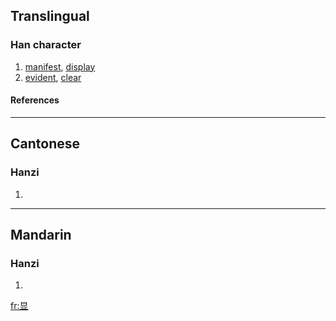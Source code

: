 {{see|顯}}

==Translingual==
===Han character===
{{Han char|rn=72|rad=日|as=05|sn=9|four=|canj=日廿金 (ATC)}}
# [[manifest]], [[display]]
# [[evident]], [[clear]]
====References====
{{Han ref|kx=0494.181|hdz=21499.100|uh=663E|ud=26174}}

----
==Cantonese==
===Hanzi===
{{yue-hanzi|jyut=|y=hin2}}
# {{defn|Cantonese}}

----
==Mandarin==
===Hanzi===
{{cmn-hanzi|tra=顯|pin=[[xiǎn]] (xian3)|wg=hsien<sup>3</sup>}}
# {{defn|Mandarin}}

[[fr:显]]